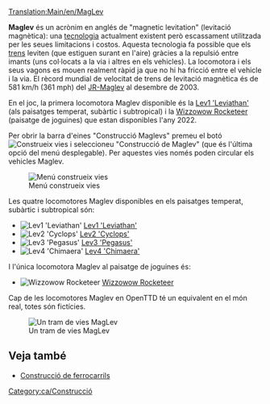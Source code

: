 [[Translation:Main/en/MagLev]]{{ca/Tipus de ferrocarrils}}

'''Maglev''' és un acrònim en anglés de "magnetic levitation" (levitació magnètica): una [http://ca.wikipedia.org/wiki/Levitació_magnètica tecnologia] actualment existent però escassament utilitzada per les seues limitacions i costos. Aquesta tecnologia fa possible que els [[Main/ca/Trens|trens]] leviten (que estiguen surant en l'aire) gràcies a la repulsió entre imants (uns col·locats a la via i altres en els vehicles). La locomotora i els seus vagons es mouen realment ràpid ja que no hi ha fricció entre el vehicle i la via. El rècord mundial de velocitat de trens de levitació magnètica és de 581 km/h (361 mph) del [http://en.wikipedia.org/wiki/Maglev JR-Maglev] al desembre de 2003.

En el joc, la primera locomotora Maglev disponible és la [[Main/ca/Lev1 'Leviathan'|Lev1 'Leviathan']] (als paisatges temperat, subàrtic i subtropical) i la [[Main/ca/Wizzowow Rocketeer|Wizzowow Rocketeer]] (paisatge de joguines) que estan disponibles l'any 2022.

Per obrir la barra d'eines "Construcció Maglevs" premeu el botó [[File:en/Manual html m772c5b23.png|Construeix vies]] i seleccioneu "Construcció de Maglev" (que és l'última opció del menú desplegable). Per aquestes vies només poden circular els vehicles Maglev.

[[File:ca/Openttd-rail1.png|none|Menú construeix vies]]

Les quatre locomotores Maglev disponibles en els paisatges temperat, subàrtic i subtropical són:
*[[File:en/Lev1leviathan.png|Lev1 'Leviathan']] [[Main/ca/Lev1 'Leviathan'|Lev1 'Leviathan']]
*[[File:en/Lev2cyclops.png|Lev2 'Cyclops']] [[Main/ca/Lev2 'Cyclops'|Lev2 'Cyclops']]
*[[File:en/Lev3pegasus.png|Lev3 'Pegasus']] [[Main/ca/Lev3 'Pegasus'|Lev3 'Pegasus']]
*[[File:en/Lev4chimaerarhead.png|Lev4 'Chimaera']] [[Main/ca/Lev4 'Chimaera'|Lev4 'Chimaera']]
I l'única locomotora Maglev al paisatge de joguines és:
*[[File:en/Wizzowowrocketeer.png|Wizzowow Rocketeer]] [[Main/ca/Wizzowow Rocketeer|Wizzowow Rocketeer]]

Cap de les locomotores Maglev en OpenTTD té un equivalent en el món real, totes són fictícies.

[[File:en/MaglevTemp.png|none|frame|Un tram de vies MagLev]]

==Veja també==
*[[Main/ca/Construcció de ferrocarrils|Construcció de ferrocarrils]]

[[Category:ca/Construcció]]